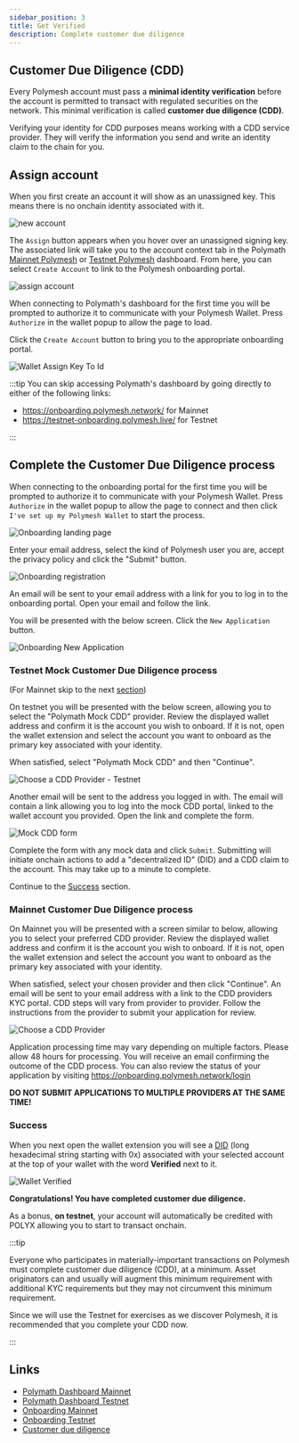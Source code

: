 ```yaml
---
sidebar_position: 3
title: Get Verified
description: Complete customer due diligence
---
```


## Customer Due Diligence (CDD)

Every Polymesh account must pass a **minimal identity verification** before the account is permitted to transact with regulated securities on the network. This minimal verification is called **customer due diligence (CDD)**.

Verifying your identity for CDD purposes means working with a CDD service provider. They will verify the information you send and write an identity claim to the chain for you.

## Assign account

When you first create an account it will show as an unassigned key. This means there is no onchain identity associated with it.

![new account](images/new_account.png)

The `Assign` button appears when you hover over an unassigned signing key. The associated link will take you to the account context tab in the Polymath [Mainnet Polymesh](https://dashboard.polymath.network/account) or [Testnet Polymesh](https://testnet-dashboard.polymath.network/account) dashboard. From here, you can select `Create Account` to link to the Polymesh onboarding portal.

![assign account](images/assign.png)

When connecting to Polymath's dashboard for the first time you will be prompted to authorize it to communicate with your Polymesh Wallet. Press `Authorize` in the wallet popup to allow the page to load.

Click the `Create Account` button to bring you to the appropriate onboarding portal.

![Wallet Assign Key To Id](images/dashboard-create-account.png)

:::tip
You can skip accessing Polymath's dashboard by going directly to either of the
following links:

- https://onboarding.polymesh.network/ for Mainnet
- https://testnet-onboarding.polymesh.live/ for Testnet

:::

## Complete the Customer Due Diligence process

When connecting to the onboarding portal for the first time you will be prompted to authorize it to communicate with your Polymesh Wallet. Press `Authorize` in the wallet popup to allow the page to connect and then click `I've set up my Polymesh Wallet` to start the process.

![Onboarding landing page](images/onboarding-landing.png)

Enter your email address, select the kind of Polymesh user you are, accept the privacy policy and click the "Submit" button.

![Onboarding registration](images/onboarding-registration.png)

An email will be sent to your email address with a link for you to log in to the onboarding portal. Open your email and follow the link.

You will be presented with the below screen. Click the `New Application` button.

![Onboarding New Application](images/onboarding-new-application.png)

### Testnet Mock Customer Due Diligence process

(For Mainnet skip to the next [section](#mainnet-customer-due-diligence-process))

On testnet you will be presented with the below screen, allowing you to select the "Polymath Mock CDD" provider. Review the displayed wallet address and confirm it is the account you wish to onboard. If it is not, open the wallet extension and select the account you want to onboard as the primary key associated with your identity.

When satisfied, select "Polymath Mock CDD" and then "Continue".

![Choose a CDD Provider - Testnet](images/onboarding-choose-cdd-provider-testnet.png)

Another email will be sent to the address you logged in with. The email will contain a link allowing you to log into the mock CDD portal, linked to the wallet account you provided. Open the link and complete the form.

![Mock CDD form](images/onboarding-mock-cdd.png)

Complete the form with any mock data and click `Submit`. Submitting will initiate onchain actions to add a "decentralized ID" (DID) and a CDD claim to the account. This may take up to a minute to complete.

Continue to the [Success](#success) section.

### Mainnet Customer Due Diligence process

On Mainnet you will be presented with a screen similar to below, allowing you to select your preferred CDD provider. Review the displayed wallet address and confirm it is the account you wish to onboard. If it is not, open the wallet extension and select the account you want to onboard as the primary key associated with your identity.

When satisfied, select your chosen provider and then click "Continue". An email will be sent to your email address with a link to the CDD providers KYC portal. CDD steps will vary from provider to provider. Follow the instructions from the provider to submit your application for review.

![Choose a CDD Provider](images/onboarding-choose-cdd-provider.png)

Application processing time may vary depending on multiple factors. Please allow 48 hours for processing. You will receive an email confirming the outcome of the CDD process. You can also review the status of your application by visiting https://onboarding.polymesh.network/login

**DO NOT SUBMIT APPLICATIONS TO MULTIPLE PROVIDERS AT THE SAME TIME!**

### Success

When you next open the wallet extension you will see a [DID](/docs/introduction/identity/#polymesh-account-what-isare-your-usernames) (long hexadecimal string starting with 0x) associated with your selected account at the top of your wallet with the word **Verified** next to it.

![Wallet Verified](images/verified.png)

**Congratulations! You have completed customer due diligence.**

As a bonus, **on testnet**, your account will automatically be credited with POLYX allowing you to start to transact onchain.

:::tip

Everyone who participates in materially-important transactions on Polymesh must complete customer due diligence (CDD), at a minimum. Asset originators can and usually will augment this minimum requirement with additional KYC requirements but they may not circumvent this minimum requirement.

Since we will use the Testnet for exercises as we discover Polymesh, it is recommended that you complete your CDD now.

:::

## Links

- [Polymath Dashboard Mainnet](https://dashboard.polymath.network/)
- [Polymath Dashboard Testnet](https://testnet-dashboard.polymath.network/)
- [Onboarding Mainnet](https://onboarding.polymesh.network/)
- [Onboarding Testnet](https://testnet-onboarding.polymesh.live/)
- [Customer due diligence](/docs/kyc/know-your-customer/)
